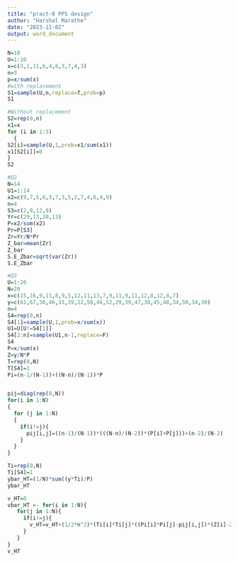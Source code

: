 ```yaml
---
title: "pract-8 PPS design"
author: "Harshal Marathe"
date: "2023-11-02"
output: word_document
---
```

```r
N=10
U=1:10
x=c(3,1,11,6,4,8,3,7,4,3)
n=3
p=x/sum(x)
#with replacement
S1=sample(U,n,replace=T,prob=p)
S1

#Without replacement
S2=rep(0,n)
x1=x
for (i in 1:3)
  {
S2[i]=sample(U,1,prob=x1/sum(x1))
x1[S2[i]]=0
}
S2
```

```r
#Q2
N=14
U1=1:14
x2=c(9,7,5,6,3,7,3,5,2,7,4,6,4,9)
n=4
S3=c(2,8,12,8)
Yr=c(29,13,20,13)
P=x2/sum(x2)
Pr=P[S3]
Zr=Yr/N*Pr
Z_bar=mean(Zr)
Z_bar
S.E_Zbar=sqrt(var(Zr))
S.E_Zbar


```
```r
#Q3
U=1:20
N=20
x=c(15,16,9,11,8,9,5,12,11,13,7,9,11,9,11,12,8,12,8,7)
y=c(61,67,38,46,33,39,22,50,46,52,29,39,47,38,45,48,34,50,34,30)
n=4
S4=rep(0,n)
S4[1]=sample(U,1,prob=x/sum(x))
U1=U[U!=S4[1]]
S4[2:n]=sample(U1,n-1,replace=F)
S4
P=x/sum(x)
Z=y/N*P
T=rep(0,N)
T[S4]=1
Pi=(n-1/(N-1))+((N-n)/(N-1))*P


pij=diag(rep(0,N))
for(i in 1:N)
{
  for (j in 1:N)
  {
    if(i!=j){
      pij[i,j]=((n-1)/(N-1))*(((N-n)/(N-2))*(P[i]+P[j]))+(n-2)/(N-2)
    } 
  }
}

Ti=rep(0,N)
Ti[S4]=1
ybar_HT=(1/N)*sum((y*Ti)/P)
ybar_HT

v_HT=0
vbar_HT <- for(i in 1:N){
   for(j in 1:N){
     if(i!=j){
       v_HT=v_HT+(1/2*n^2)*(Ti[i]*Ti[j]*((Pi[i]*Pi[j]-pij[i,j])*(Z[i]-Z[j])^2)/pij[i,j])
     }
   }
}
v_HT

```


